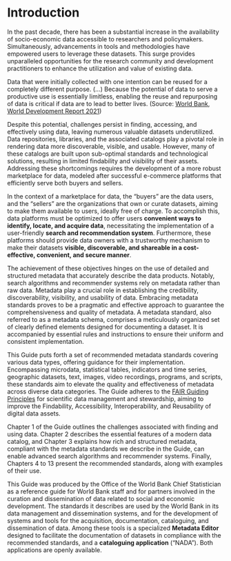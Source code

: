 # Introduction {-}

In the past decade, there has been a substantial increase in the availability of socio-economic data accessible to researchers and policymakers. Simultaneously, advancements in tools and methodologies have empowered users to leverage these datasets. This surge provides unparalleled opportunities for the research community and development practitioners to enhance the utilization and value of existing data. 

:::quote
Data that were initially collected with one intention can be reused for a completely different purpose. (…) Because the potential of data to serve a productive use is essentially limitless, enabling the reuse and repurposing of data is critical if data are to lead to better lives. (Source: [World Bank, World Development Report 2021](https://www.worldbank.org/en/publication/wdr2021)) 
:::

Despite this potential, challenges persist in finding, accessing, and effectively using data, leaving numerous valuable datasets underutilized. Data repositories, libraries, and the associated catalogs play a pivotal role in rendering data more discoverable, visible, and usable. However, many of these catalogs are built upon sub-optimal standards and technological solutions, resulting in limited findability and visibility of their assets. Addressing these shortcomings requires the development of a more robust marketplace for data, modeled after successful e-commerce platforms that efficiently serve both buyers and sellers.

In the context of a marketplace for data, the "buyers" are the data users, and the "sellers" are the organizations that own or curate datasets, aiming to make them available to users, ideally free of charge. To accomplish this, data platforms must be optimized to offer users **convenient ways to identify, locate, and acquire data**, necessitating the implementation of a user-friendly **search and recommendation system**. Furthermore, these platforms should provide data owners with a trustworthy mechanism to make their datasets **visible, discoverable, and shareable in a cost-effective, convenient, and secure manner**.

The achievement of these objectives hinges on the use of detailed and structured metadata that accurately describe the data products. Notably, search algorithms and recommender systems rely on metadata rather than raw data. Metadata play a crucial role in establishing the credibility, discoverability, visibility, and usability of data. Embracing metadata standards proves to be a pragmatic and effective approach to guarantee the comprehensiveness and quality of metadata. A metadata standard, also referred to as a metadata schema, comprises a meticulously organized set of clearly defined elements designed for documenting a dataset. It is accompanied by essential rules and instructions to ensure their uniform and consistent implementation.

This Guide puts forth a set of recommended metadata standards covering various data types, offering guidance for their implementation. Encompassing microdata, statistical tables, indicators and time series, geographic datasets, text, images, video recordings, programs, and scripts, these standards aim to elevate the quality and effectiveness of metadata across diverse data categories. The Guide adheres to the [FAIR Guiding Principles](https://doi.org/10.1371/journal.pcbi.1008469) for scientific data management and stewardship, aiming to improve the Findability, Accessibility, Interoperability, and Reusability of digital data assets.

Chapter 1 of the Guide outlines the challenges associated with finding and using data. Chapter 2 describes the essential features of a modern data catalog, and Chapter 3 explains how rich and structured metadata, compliant with the metadata standards we describe in the Guide, can enable advanced search algorithms and recommender systems. Finally, Chapters 4 to 13 present the recommended standards, along with examples of their use.

This Guide was produced by the Office of the World Bank Chief Statistician as a reference guide for World Bank staff and for partners involved in the curation and dissemination of data related to social and economic development. The standards it describes are used by the World Bank in its data management and dissemination systems, and for the development of systems and tools for the acquisition, documentation, cataloguing, and dissemination of data. Among these tools is a specialized **Metadata Editor** designed to facilitate the documentation of datasets in compliance with the recommended standards, and a **cataloguing application** ("NADA"). Both applications are openly available. 

